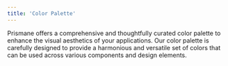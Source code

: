 ---
title: 'Color Palette'
---

Prismane offers a comprehensive and thoughtfully curated color palette to enhance the visual aesthetics of your applications. Our color palette is carefully designed to provide a harmonious and versatile set of colors that can be used across various components and design elements.

<ColorPalette />

